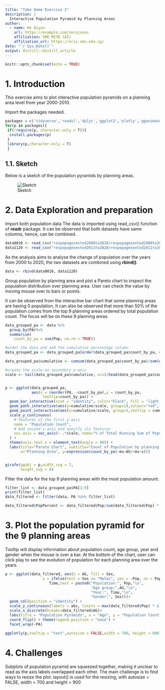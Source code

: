 ```yaml
---
title: "Take Home Exercise 2"
description: |
  Interactive Population Pyramid by Planning Areas
author:
  - name: He Qiyun 
    url: https://example.com/norajones
    affiliation: SMU MITB (AI)
    affiliation_url: https://scis.smu.edu.sg/
date: "`r Sys.Date()`"
output: distill::distill_article
---
```


```r
knitr::opts_chunk$set(echo = TRUE)
```

# 1. Introduction

This exercise aims to plot interactive population pyramids on a planning area level from year 2000-2010.

Import the packages needed.

```r
packages = c('tidyverse','readxl','dplyr','ggplot2','plotly','gganimate','ggiraph')
for(p in packages){
 if(!require(p, character.only = T)){
  install.packages(p)
 }
 library(p,character.only = T)
 }
```
## 1.1. Sketch 

Below is a sketch of the population pyramids by planning areas.

![Sketch](C:\qiyunhe\VA\TH_Ex\TH_Ex02\sketch.jpg){fig.width=30%,fig.height=30%}

# 2. Data Exploration and preparation

Import both population data
The data is imported using read_csv() function of **readr** package.
It can be observed that both datasets have same columns, hence, can be combined.

```r
data0010 <- read_csv("respopagesextod2000to2010/respopagesextod2000to2010.csv")
data1120 <- read_csv("respopagesextod2011to2020/respopagesextod2011to2020.csv")
```

As the analysis aims to analyse the change of population over the years from 2000 to 2020, the two datasets are combined using **rbind()**.

```r
data <- rbind(data0010, data1120)
```

Group population by planning area and plot a Pareto chart to inspect the population distribution over planning area.
User can check the value by moving mouse over to bars or points.

It can be observed from the interactive bar chart that some planning areas are having 0 population.
It can also be observed that more than 50% of the population comes from the top 9 planning areas ordered by total population count.
The focus will be on these 9 planning areas.

```r
data_grouped_pa <- data %>%
  group_by(PA)%>%
  summarise(
    count_by_pa = sum(Pop, na.rm = TRUE)) 

#order the data and add the cumulative percentage column
data_grouped_pa <- data_grouped_pa[order(data_grouped_pa$count_by_pa, decreasing=TRUE),]

data_grouped_pa$cumulative <- cumsum(data_grouped_pa$count_by_pa)/sum(data_grouped_pa$count_by_pa) * 100

#create the scale on secondary y-axis
scale <- tail(data_grouped_pa$cumulative, n=1)/head(data_grouped_pa$count_by_pa, n=1)


p <- ggplot(data_grouped_pa,
            aes(x = reorder(PA, -count_by_pa),y = count_by_pa,  
                 tooltip=count_by_pa)) +
  geom_bar_interactive(stat = "identity", color="black", fill = 'light blue') + 
  geom_path_interactive(aes(y=cumulative/scale, group=1),colour="red", size=0.9) +
  geom_point_interactive(aes(y=cumulative/scale, group=1,tooltip = cumulative),colour="red") +
  scale_y_continuous(
    # Features of the first y-axis
    name = "Population Count",
    # Add second y-axis and specify its features
    sec.axis = sec_axis(~ .*scale, name="% of Total Running Sum of Population Count")
  ) + 
  theme(axis.text.x = element_text(angle = 90)) + 
  labs(title="Pareto Chart", subtitle="Count of Population by planning area",     
       x="Planning Area", y=expression(count_by_pa(~mu~Ah/~mu~s)))


girafe(ggobj = p,width_svg = 7,
       height_svg = 6)
```

Filter the data for the top 9 planning areas with the most population amount.

```r
filter_list <- data_grouped_pa$PA[1:9]
print(filter_list)
data_filtered <- filter(data, PA %in% filter_list)

data_filtered$PopPercent <- data_filtered$Pop/sum(data_filtered$Pop) * 100
```

# 3. Plot the population pyramid for the 9 planning areas
Tooltip will display information about population count, age group, year and gender     when the mouse is over a bar.
At the bottom of the chart, user can click play to see the evolution of population 
for each planning area over the years.

```r
p <- ggplot(data_filtered, aes(x = AG, fill = Sex,
                 y = ifelse(test = Sex == "Males", yes = -Pop, no = Pop),frame = 
                    Time,text = paste0("Population:", Pop,"\n",
                                       "Age group:",AG,"\n",
                                       "Year:", Time,"\n",
                                       "Gender:", Sex)))+
  geom_col(position = "identity") +
  scale_y_continuous(labels = abs, limits = max(data_filtered$Pop) * c(-1,1)) +
  scale_x_discrete(breaks=data_filtered$AG)+
  labs(title = "Population Pyramids", x = "Age", y = "Population Count") +
  coord_flip() + theme(legend.position = "none") +
  facet_wrap(~PA) 
  
ggplotly(p,tooltip = "text",autosize = FALSE,width = 700, height = 900)
``` 

# 4. Challenges

Subplots of population pyramid are squeezed together, making it unclear to read as the axis labels overlapped each other. The main challenge is to find ways to resize the plot.
layout() is used for the resizing, with autosize = FALSE, width = 700 and height = 900

